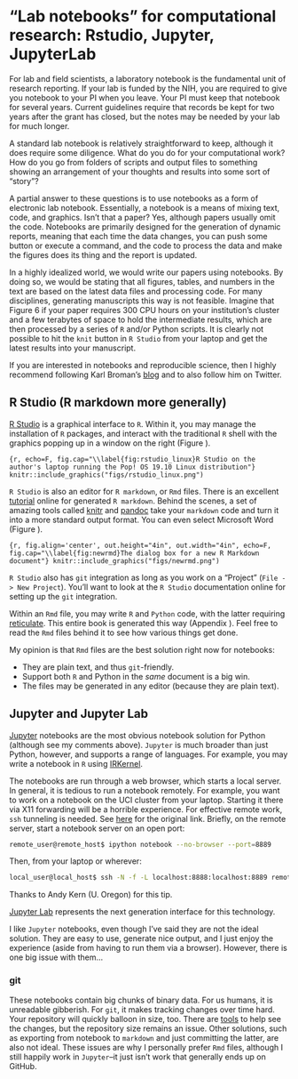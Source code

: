 # "Lab notebooks" for computational research: Rstudio, Jupyter, JupyterLab {#notebooks}

For lab and field scientists, a laboratory notebook is the fundamental unit of research reporting.
If your lab is funded by the NIH, you are required to give you notebook to your PI when you leave.
Your PI must keep that notebook for several years.  Current guidelines require that records be
kept for two years after the grant has closed, but the notes may be needed by your lab for much longer.

A standard lab notebook is relatively straightforward to keep, although it does require some diligence.
What do you do for your computational work?  How do you go from folders of scripts and output files
to something showing an arrangement of your thoughts and results into some sort of "story"?

A partial answer to these questions is to use notebooks as a form of electronic lab notebook.
Essentially, a notebook is a means of mixing text, code, and graphics.  Isn't that a paper?
Yes, although papers usually omit the code.  Notebooks are primarily designed for the generation
of dynamic reports, meaning that each time the data changes, you can push some button or execute a 
command, and the code to process the data and make the figures does its thing and the report is updated.

In a highly idealized world, we would write our papers using notebooks.  By doing so, we would be
stating that all figures, tables, and numbers in the text are based on the latest data files and
processing code.  For many disciplines, generating manuscripts this way is not feasible.  Imagine
that Figure 6 if your paper requires 300 CPU hours on your institution's cluster and a few
terabytes of space to hold the intermediate results, which are then processed by a series of `R` and/or
Python scripts.  It is clearly not possible to hit the `knit` button in `R Studio` from your laptop
and get the latest results into your manuscript.

If you are interested in notebooks and reproducible science, then I highly recommend following Karl
Broman's [blog](https://kbroman.org) and to also follow him on Twitter.

## R Studio (R markdown more generally)

[R Studio](http://rstudio.com) is a graphical interface to `R`.  Within it, you may manage the installation of 
`R` packages, and interact with the traditional `R` shell with the graphics popping up in a window on the right
(Figure \ref{fig:rstudio_linux}).

```{r, echo=F, fig.cap="\\label{fig:rstudio_linux}R Studio on the author's laptop running the Pop! OS 19.10 Linux distribution"}
knitr::include_graphics("figs/rstudio_linux.png")
```

`R Studio` is also an editor for `R markdown`, or `Rmd` files. There is an excellent [tutorial](https://rmarkdown.rstudio.com/)
online for generated `R markdown`.  Behind the scenes, a set of amazing tools called [knitr]() and [pandoc]() take your `markdown`
code and turn it into a more standard output format.  You can even select Microsoft Word (Figure \ref{fig:newrmd}).

```{r, fig.align='center', out.height="4in", out.width="4in", echo=F, fig.cap="\\label{fig:newrmd}The dialog box for a new R Markdown document"}
knitr::include_graphics("figs/newrmd.png")
```

`R Studio` also has `git` integration as long as you work on a "Project" (`File -> New Project`).  You'll want to look at the
`R Studio` documentation online for setting up the `git` integration.

Within an `Rmd` file, you may write `R` and `Python` code, with the latter requiring [reticulate](https://cran.r-project.org/web/packages/reticulate/index.html).  This entire book is generated this way (Appendix \ref{techdetails}).  Feel free to read the `Rmd` files behind it
to see how various things get done.

My opinion is that `Rmd` files are the best solution right now for notebooks:

* They are plain text, and thus `git`-friendly.
* Support both `R` and Python in the *same* document is a big win.
* The files may be generated in any editor (because they are plain text).

## Jupyter and Jupyter Lab

[Jupyter](https://jupyter.org/) notebooks are the most obvious notebook solution for Python (although see my comments above).
`Jupyter` is much broader than just Python, however, and supports a range of languages.  For example, you may write a notebook
in `R` using [IRKernel](https://irkernel.github.io/). 

The notebooks are run through a web browser, which starts a local server.  In general, it is tedious to run a notebook remotely.
For example, you want to work on a notebook on the UCI cluster from your laptop.  Starting it there via X11 forwarding will be a
horrible experience.  For effective remote work, `ssh` tunneling is needed.  See [here](https://coderwall.com/p/ohk6cg/remote-access-to-ipython-notebooks-via-ssh) for the original link.  Briefly, on the remote server, start a notebook server on an open port:

```sh
remote_user@remote_host$ ipython notebook --no-browser --port=8889
```

Then, from your laptop or wherever:

```sh
local_user@local_host$ ssh -N -f -L localhost:8888:localhost:8889 remote_user@remote_host
```

Thanks to Andy Kern (U. Oregon) for this tip.

[Jupyter Lab](https://jupyterlab.readthedocs.io/en/stable/) represents the next generation interface for this technology.

I like `Jupyter` notebooks, even though I've said they are not the ideal solution.  They are easy to use,
generate nice output, and I just enjoy the experience (aside from having to run them via a browser).  However,
there is one big issue with them...

### git

These notebooks contain big chunks of binary data.  For us humans, it is unreadable gibberish.  For `git`, it makes
tracking changes over time hard.  Your repository will quickly balloon in size, too. There are [tools](https://nbdime.readthedocs.io/en/latest/)
to help see the changes, but the repository size remains an issue.  Other solutions, such as exporting from notebook
to `markdown` and just committing the latter, are also not ideal.  These issues are why I personally prefer `Rmd` files,
although I still happily work in `Jupyter`--it just isn't work that generally ends up on GitHub.
